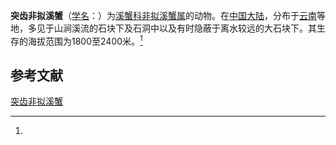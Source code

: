{{Speciesbox
| name = 突齿非拟溪蟹
| status = 
| status_system = 
| image = 
| genus = Aparapotamon
| species = protinum
| authority = (Dai et Chen, 1985)<ref name='id12277'>{{cite web| url =http://www.bioinfo.cn/db05/BjdwSpecies.php?action=view&id=12277| title =突齿非拟溪蟹| work =《中国动物物种编目数据库》| publisher =中国科学院微生物研究所| author =中国科学院动物研究所| accessdate =2009-04-28| deadurl =yes| archiveurl =https://web.archive.org/web/20160305074444/http://www.bioinfo.cn/db05/BjdwSpecies.php?action=view&id=12277| archivedate =2016-03-05}}</ref>
}}

'''突齿非拟溪蟹'''（[[学名|学名]]：{{lang|la|''Aparapotamon protinum''}}）为[[溪蟹科|溪蟹科]][[非拟溪蟹属|非拟溪蟹属]]的动物。在[[中国大陆|中国大陆]]，分布于[[云南|云南]]等地，多见于山涧溪流的石块下及石洞中以及有时隐蔽于离水较远的大石块下。其生存的海拔范围为1800至2400米。<ref name='id12277'/>

== 参考文献 ==
{{reflist}}

{{Wikispecies|Aparapotamon protinum}}
{{Taxonbar|from=Q13382485}}

[[Category:非拟溪蟹属|突齿非拟溪蟹]]


{{螃蟹小作品}}